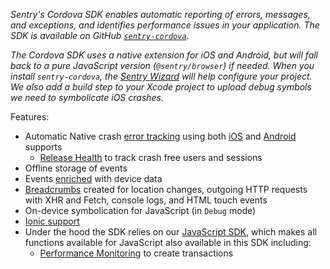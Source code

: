 <Note>

_Sentry's Cordova SDK enables automatic reporting of errors, messages, and exceptions, and identifies performance issues in your application. The SDK is available on GitHub [`sentry-cordova`](https://github.com/getsentry/sentry-cordova)._

_The Cordova SDK uses a native extension for iOS and Android, but will fall back to a pure JavaScript version (`@sentry/browser`) if needed. When you install `sentry-cordova`, the [Sentry Wizard](https://github.com/getsentry/sentry-wizard) will help configure your project. We also add a build step to your Xcode project to upload debug symbols we need to symbolicate iOS crashes._

</Note>

Features:

- Automatic Native crash [error tracking](/product/issues/) using both [iOS](/platforms/apple/guides/ios/) and [Android](/platforms/android/) supports
    - [Release Health](/product/releases/health/) to track crash free users and sessions
- Offline storage of events
- Events [enriched](/platforms/javascript/guides/cordova/enriching-events/context/) with device data
- [Breadcrumbs](/platforms/javascript/guides/cordova/enriching-events/breadcrumbs/) created for location changes, outgoing HTTP requests with XHR and Fetch, console logs, and HTML touch events
- On-device symbolication for JavaScript (in `Debug` mode)
- [Ionic support](/platforms/javascript/guides/cordova/ionic/)
- Under the hood the SDK relies on our [JavaScript SDK](/platforms/javascript/), which makes all functions available for JavaScript also available in this SDK including:
    - [Performance Monitoring](/product/performance/) to create transactions
